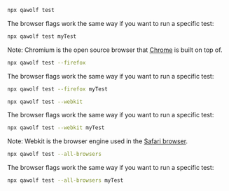 
<BrowserTabs>
<TabItem value="chromium">

```bash
npx qawolf test
```

The browser flags work the same way if you want to run a specific test:

```bash
npx qawolf test myTest
```

Note: Chromium is the open source browser that [Chrome](https://www.google.com/chrome) is built on top of.

</TabItem>
<TabItem value="firefox">

```bash
npx qawolf test --firefox
```

The browser flags work the same way if you want to run a specific test:

```bash
npx qawolf test --firefox myTest
```

</TabItem>
<TabItem value="webkit">

```bash
npx qawolf test --webkit
```

The browser flags work the same way if you want to run a specific test:

```bash
npx qawolf test --webkit myTest
```

Note: Webkit is the browser engine used in the [Safari browser](https://www.apple.com/safari).

</TabItem>
<TabItem value="all">

```bash
npx qawolf test --all-browsers
```

The browser flags work the same way if you want to run a specific test:

```bash
npx qawolf test --all-browsers myTest
```

</TabItem>
</BrowserTabs>
